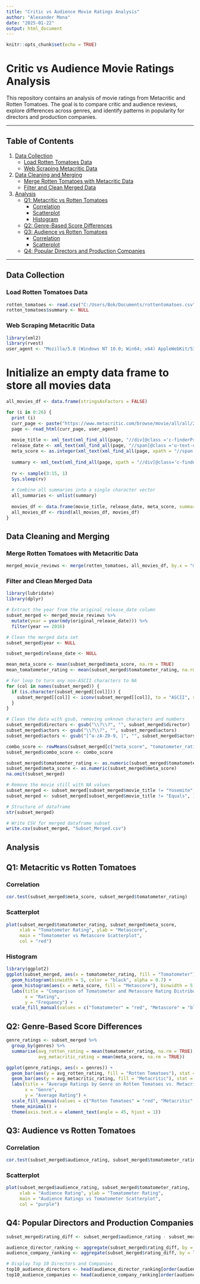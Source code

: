 ---
title: "Critic vs Audience Movie Ratings Analysis"
author: "Alexander Mona"
date: "2025-01-22"
output: html_document
---

```{r setup, include=FALSE}
knitr::opts_chunk$set(echo = TRUE)
```

# Critic vs Audience Movie Ratings Analysis

This repository contains an analysis of movie ratings from Metacritic and Rotten Tomatoes. The goal is to compare critic and audience reviews, explore differences across genres, and identify patterns in popularity for directors and production companies.

---

## Table of Contents
1. [Data Collection](#data-collection)
    - [Load Rotten Tomatoes Data](#load-rotten-tomatoes-data)
    - [Web Scraping Metacritic Data](#web-scraping-metacritic-data)
2. [Data Cleaning and Merging](#data-cleaning-and-merging)
    - [Merge Rotten Tomatoes with Metacritic Data](#merge-rotten-tomatoes-with-metacritic-data)
    - [Filter and Clean Merged Data](#filter-and-clean-merged-data)
3. [Analysis](#analysis)
    - [Q1: Metacritic vs Rotten Tomatoes](#q1-metacritic-vs-rotten-tomatoes)
        - [Correlation](#correlation)
        - [Scatterplot](#scatterplot)
        - [Histogram](#histogram)
    - [Q2: Genre-Based Score Differences](#q2-genre-based-score-differences)
    - [Q3: Audience vs Rotten Tomatoes](#q3-audience-vs-rotten-tomatoes)
        - [Correlation](#correlation-1)
        - [Scatterplot](#scatterplot-1)
    - [Q4: Popular Directors and Production Companies](#q4-popular-directors-and-production-companies)

---

## Data Collection

### Load Rotten Tomatoes Data


```{r}
rotten_tomatoes <- read.csv("C:/Users/Bok/Documents/rottentomatoes.csv", stringsAsFactors = FALSE)
rotten_tomatoes$summary <- NULL
```

### Web Scraping Metacritic Data

```{r}
library(xml2)
library(rvest)
user_agent <- "Mozilla/5.0 (Windows NT 10.0; Win64; x64) AppleWebKit/537.36 (KHTML, like Gecko) Chrome/120.0.0.0 Safari/537.36"
```

# Initialize an empty data frame to store all movies data

```{r}
all_movies_df <- data.frame(stringsAsFactors = FALSE)

for (i in 0:26) {
  print (i)
  curr_page <- paste("https://www.metacritic.com/browse/movie/all/all/2016/metascore/?page=", i, sep="")
  page <- read_html(curr_page, user_agent)
  
  movie_title <- xml_text(xml_find_all(page, "//div[@class ='c-finderProductCard_title']/h3/span[2]"))
  release_date <- xml_text(xml_find_all(page, "//span[@class ='u-text-uppercase']"))
  meta_score <- as.integer(xml_text(xml_find_all(page, xpath = "//span[@data-v-e408cafe='']")))
  
  summary <- xml_text(xml_find_all(page, xpath = "//div[@class='c-finderProductCard_description']"))
  
  rv <- sample(3:15, 1)
  Sys.sleep(rv)
  
  # Combine all summaries into a single character vector
  all_summaries <- unlist(summary)
  
  movies_df <- data.frame(movie_title, release_date, meta_score, summary = all_summaries)
  all_movies_df <- rbind(all_movies_df, movies_df)
} 
```
## Data Cleaning and Merging
### Merge Rotten Tomatoes with Metacritic Data

```{r}
merged_movie_reviews <- merge(rotten_tomatoes, all_movies_df, by.x = "movie_title", by.y = "movie_title")
```
### Filter and Clean Merged Data

```{r}
library(lubridate)
library(dplyr)

# Extract the year from the original_release_date column
subset_merged <- merged_movie_reviews %>%
  mutate(year = year(mdy(original_release_date))) %>%
  filter(year == 2016)

# Clean the merged data set
subset_merged$year <- NULL

subset_merged$release_date <- NULL

mean_meta_score <- mean(subset_merged$meta_score, na.rm = TRUE)
mean_tomatometer_rating <- mean(subset_merged$tomatometer_rating, na.rm = TRUE)

# For loop to turn any non-ASCII characters to NA
for (col in names(subset_merged)) {
  if (is.character(subset_merged[[col]])) {
    subset_merged[[col]] <- iconv(subset_merged[[col]], to = "ASCII", sub = "")
  }
}

# Clean the data with gsub, removing unknown characters and numbers
subset_merged$directors <- gsub("\\?\\?", "", subset_merged$director)
subset_merged$actors <- gsub("\\?\\?", "", subset_merged$actors)
subset_merged$actors <- gsub("[^a-zA-Z0-9, ]", "", subset_merged$actors)

combo_score <- rowMeans(subset_merged[c("meta_score", "tomatometer_rating")], na.rm = TRUE)
subset_merged$combo_score <- combo_score

subset_merged$tomatometer_rating <- as.numeric(subset_merged$tomatometer_rating)
subset_merged$meta_score <- as.numeric(subset_merged$meta_score)
na.omit(subset_merged)

# Remove the movie still with NA values
subset_merged <- subset_merged[subset_merged$movie_title != "Yosemite", ]
subset_merged <- subset_merged[subset_merged$movie_title != "Equals", ]

# Structure of dataframe
str(subset_merged)

# Write CSV for merged dataframe subset
write.csv(subset_merged, "Subset_Merged.csv")
```

## Analysis
## Q1: Metacritic vs Rotten Tomatoes
### Correlation 
```{r}
cor.test(subset_merged$meta_score, subset_merged$tomatometer_rating)
```
### Scatterplot

```{r}
plot(subset_merged$tomatometer_rating, subset_merged$meta_score,
     xlab = "Tomatometer Rating", ylab = "Metascore",
     main = "Tomatometer vs Metascore Scatterplot",
     col = "red")
```
### Histogram 

```{r}
library(ggplot2)
ggplot(subset_merged, aes(x = tomatometer_rating, fill = "Tomatometer")) +
  geom_histogram(binwidth = 5, color = "black", alpha = 0.7) +
  geom_histogram(aes(x = meta_score, fill = "Metascore"), binwidth = 5, color = "black", alpha = 0.7) +
  labs(title = "Comparison of Tomatometer and Metascore Rating Distribution",
       x = "Rating",
       y = "Frequency") +
  scale_fill_manual(values = c("Tomatometer" = "red", "Metascore" = "blue"))
```

## Q2: Genre-Based Score Differences

```{r}
genre_ratings <- subset_merged %>%
  group_by(genres) %>%
  summarise(avg_rotten_rating = mean(tomatometer_rating, na.rm = TRUE),
            avg_metacritic_rating = mean(meta_score, na.rm = TRUE))

ggplot(genre_ratings, aes(x = genres)) +
  geom_bar(aes(y = avg_rotten_rating, fill = "Rotten Tomatoes"), stat = "identity", position = "dodge", alpha = 0.8) +
  geom_bar(aes(y = avg_metacritic_rating, fill = "Metacritic"), stat = "identity", position = "dodge", alpha = 0.8) +
  labs(title = "Average Ratings by Genre on Rotten Tomatoes vs. Metacritic",
       x = "Genre",
       y = "Average Rating") +
  scale_fill_manual(values = c("Rotten Tomatoes" = "red", "Metacritic" = "blue"), name = "Rating Source") +
  theme_minimal() +
  theme(axis.text.x = element_text(angle = 45, hjust = 1))
```

## Q3: Audience vs Rotten Tomatoes
### Correlation

```{r}
cor.test(subset_merged$audience_rating, subset_merged$tomatometer_rating)
```
### Scatterplot

```{r}
plot(subset_merged$audience_rating, subset_merged$tomatometer_rating,
     xlab = "Audience Rating", ylab = "Tomatometer Rating",
     main = "Audience Ratings vs Tomatometer Scatterplot",
     col = "purple")
```

## Q4: Popular Directors and Production Companies

```{r}
subset_merged$rating_diff <- subset_merged$audience_rating - subset_merged$combo_score

audience_director_ranking <- aggregate(subset_merged$rating_diff, by = list(directors = subset_merged$directors), FUN = mean, na.rm = TRUE)
audience_company_ranking <- aggregate(subset_merged$rating_diff, by = list(production_company = subset_merged$production_company), FUN = mean, na.rm = TRUE)

# Display Top 10 Directors and Companies
top10_audience_directors <- head(audience_director_ranking[order(audience_director_ranking$x, decreasing = TRUE), ], 10)
top10_audience_companies <- head(audience_company_ranking[order(audience_company_ranking$x, decreasing = TRUE), ], 10)
```